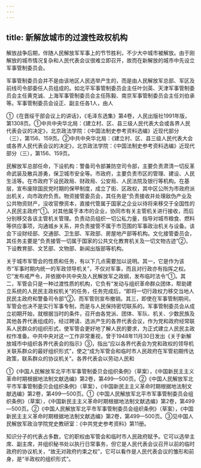 ```yaml
---
---
---
```

title: 新解放城市的过渡性政权机构
---



解放战争后期，伴随人民解放军军事上的节节胜利，不少大中城市被解放。由于刚解放的城市情况复杂和人民代表会议很难立即召开，故而在新解放的城市中先设立军事管制委员会。

军事管制委员会并不是由该地区人民选举产生的，而是由人民解放军总部、军区及前线司令部委任人员组成的。如北平军事管制委员会主任叶剑英、天津军事管制委员会主任黄克诚、上海军事管制委员会主任陈毅、南京军事管制委员会主任刘伯承等。军事管制委员会设正、副主任各1人，由人

①《在晋绥干部会议上的讲话》，《毛泽东选集》第4卷，人民出版社1991年版，第1308页。①中共中央华北局：《建立村、区、县三级人民代表大会或各界人民代表会议的决定》，北京政法学院：《中国法制史参考资料选编》近现代部分（三），第156、159页。②中共中央华北局：《建立村、区、县三级人民代表大会或各界人民代表会议的决定》，北京政法学院：《中国法制史参考资料选编》近现代部分（三），第156、159页。

民解放军总部任命，下设机构：警备司令部兼防空司令部，主要负责肃清一切反革命武装及散兵游勇，保卫城市安全等。市政府，主要负责市区的管理、建设、人民生活等。在市政府下设民政局、财政局、公安局、人民法院及银行等机构。在基层，宣布废除国民党时期的保甲制度，成立了街、区政权，其中区公所为市政府派出机关，向市政府负责。物资接管委员会，其任务是“负责接收并处理敌伪产业及公共物资财产，没收官僚资本，直接代管属于国家之企业以待将来移交于全国性的人民民主政府”①。对其他属于本市的企业，协同市有关主管机关进行接收，而后分别移交各该主管机关管理。负责动员组织一切公私力量，指导对城市粮食、燃料等供应事项，沟通城乡关系，并负责接管不属于市范围的军事政治机关与设备。该会下设财经部、交通部、卫生部、军政部、房屋地产部等机构。文化接管委员会，其任务主要是“负责接管一切属于国家的公共文化教育机关及一切文物古迹”②，下设教育部、文艺部、文物部、新闻出版部等机构。

关于城市军管会的性质和任务，有以下几点需要加以说明。其一，它是作为该市“军事时期内统一的军政领导机关”，不仅对军事，而且对行政亦有指挥之权。它“发布戒严令，并依据中共中央及人民解放军之政纲，发布临时法令”①。其二，军管会只是一种过渡性质的机构，它负有“发动与组织革命群众团体，帮助建立系统的人民民主政权机关”的任务，任务完成后，“即将一切行政权力移交当地人民民主政府和警备司令部”②，而军管则宣布撤销。其三，即使在军事管制期间，军管会也决不是实行军事专制，而是与人民保持密切联系的。军事管制委员会从成立初期开始，就根据当时的条件，召开由各党派、团体、军队、机关、少数民族及其他各界代表组成的，经过聘请、选派产生的各界代表会议，作为党和政府经常联系人民群众的组织形式，使军管会更好地了解人民的要求，为正式建立人民民主政权作准备。中共中央对这一工作非常重视，曾于1948年11月30日发出《关于新解放城市中组织各界代表会的指示》③，指出“应以各界代表会为党和政权的领导机关联系群众的最好组织形式”，使之“成为军管会和临时市人民政府在军管初期传达政策，联系群众的协议机关”。各界代表会以劳动人民和

①《中国人民解放军北平市军事管制委贝会组织条例》（草案），《中国新民主主义革命时期根据地法制文献选编》第2卷，第499—500页。②《中国人民解放军北平市军事管制委贝会组织条例》（草案），《中国新民主主义革命时期根据地法制文献选编》第2卷，第499—500页。①《中国人民解放军北平市军事管制委员会组织条例》（草案），《中国新民主主义革命时期根据地法制文献选编》第2卷，第499—500页。②《中国人民解放军北平市军事管制委员会组织条例》（草案），《中国新民主主义革命时期根据地法制文献选编》第2卷，第499—500页。③见中国人民解放军政治学院党史教研室：《中共党史参考资料》第11册。

知识分子的代表占多数，它的职权由军管会和临时市人民政府赋予。它可以选举主席、副主席，并组织秘书处以执行日常事务，但它是人民代表会议召开以前的临时政府的协议机关，“故无对政府约束之权”，它可以看作是人民代表会议的雏形和前身，是“半政权的组织形式”。